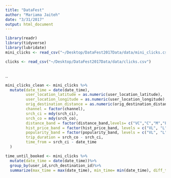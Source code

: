 ```yaml
---
title: "DataFest"
author: "Mariama Jaiteh"
date: "3/31/2017"
output: html_document
---
```


```r
library(readr)
library(tidyverse)
library(lubridate)
mini_clicks <- read_csv("~/Desktop/DataFest2017Data/data/mini_clicks.csv")

clicks <- read_csv("~/Desktop/DataFest2017Data/data/clicks.csv")



```
..
```r
mini_clicks_clean <- mini_clicks %>%
  mutate(date_time = date(date_time),
         user_location_latitude = as.numeric(user_location_latitude),
         user_location_longitude = as.numeric(user_location_longitude),
         orig_destination_distance = as.numeric(orig_destination_distance),
         channel = factor(channel),
         srch_ci = mdy(srch_ci),
         srch_co = mdy(srch_co),
         distance_band = factor(distance_band,levels= c("VC","C","M","F","VF")),
         hist_price_band = factor(hist_price_band, levels = c("VL", "L", "M","H", "VH")),
         popularity_band = factor(popularity_band, levels = c("VL", "L", "M","H", "VH")),
         trip_duration = srch_co - srch_ci,
         time_from = srch_ci - date_time
  ) 


```
```r
time_until_booked <- mini_clicks %>%
  mutate(date_time = date(date_time))%>%
  group_by(user_id,srch_destination_id)%>%
  summarize(max_time = max(date_time), min_time= min(date_time), diff_time = (max_time-min_time), booked = sum(is_booking), n=n())




```

